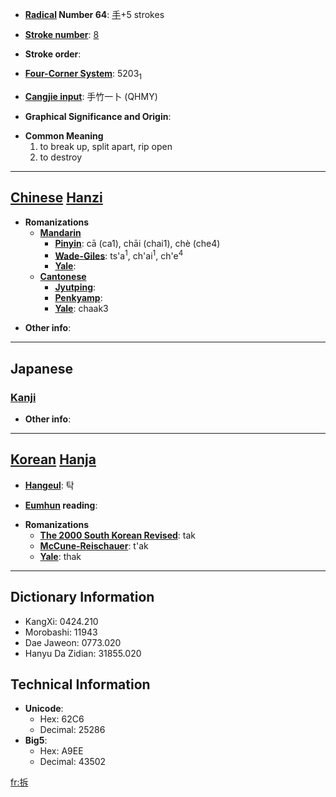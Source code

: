 * '''[[Wiktionary:Chinese radical index| Radical]] Number 64''': [[Wiktionary:Chinese radical index 手|手]]+5 strokes

* '''[[Wiktionary:Chinese total strokes index|Stroke number]]''': [[Wiktionary:Chinese total strokes index 8|8]]

* '''Stroke order''': 

* '''[[Wiktionary:Chinese four corner index|Four-Corner System]]''': 5203<sub>1</sub>

* '''[[Wiktionary:Chinese Cangjie index|Cangjie input]]''': 手竹一卜 (QHMY)

* '''Graphical Significance and Origin''': 

* '''Common Meaning'''
*#to break up, split apart, rip open
*# to destroy


----

== [[Chinese]] [[Hanzi]] ==

* '''Romanizations'''
** '''[[Mandarin]]'''
*** '''[[Pinyin]]''': cā (ca1), chāi (chai1), chè (che4)
*** '''[[Wade-Giles]]''': ts'a<sup>1</sup>, ch'ai<sup>1</sup>, ch'e<sup>4</sup>
*** '''[[Yale]]''': 
** '''[[Cantonese]]'''
*** '''[[Jyutping]]''':
*** '''[[Penkyamp]]''': 
*** '''[[Yale]]''': chaak3

* '''Other info''': 

----

==Japanese==
===[[Kanji]]===
{{kanji|on readings=[[たく]] (taku), [[せき]] (seki)|kun readings=[[ひらく]] (hiraku), [[さく]] (saku)}}

* '''Other info''':  

----

== [[Korean]] [[Hanja]] ==

* '''[[Hangeul]]''': 탁

* '''[[Eumhun]] reading''': 

* '''Romanizations'''
** '''[[The 2000 South Korean Revised Romanization|The 2000 South Korean Revised]]''': tak
** '''[[McCune-Reischauer]]''': t'ak
** '''[[Yale]]''': thak

----

== Dictionary Information ==

* KangXi: 0424.210
* Morobashi: 11943
* Dae Jaweon: 0773.020
* Hanyu Da Zidian: 31855.020

== Technical Information ==

* '''Unicode''':
** Hex: 62C6
** Decimal: 25286
* '''Big5''':
** Hex: A9EE
** Decimal: 43502

[[fr:拆]]